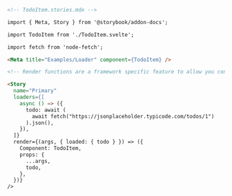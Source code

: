 ```md
<!-- TodoItem.stories.mdx -->

import { Meta, Story } from '@storybook/addon-docs';

import TodoItem from './TodoItem.svelte';

import fetch from 'node-fetch';

<Meta title="Examples/Loader" component={TodoItem} />

<!-- Render functions are a framework specific feature to allow you control on how the component renders -->

<Story
  name="Primary"
  loaders={[
    async () => ({
      todo: await (
        await fetch("https://jsonplaceholder.typicode.com/todos/1")
      ).json(),
    }),
  ]}
  render={(args, { loaded: { todo } }) => ({
    Component: TodoItem,
    props: {
      ...args,
      todo,
    },
  })}
/>
```